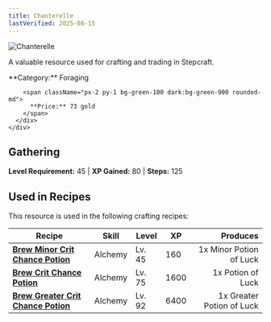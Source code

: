 ```yaml
---
title: Chanterelle
lastVerified: 2025-08-15
---
```


<div className="flex items-start gap-6 mb-8">
  <div className="flex-shrink-0">
    <img src="/assets/resources/foraging/chanterelle_mushroom.png" alt="Chanterelle" className="w-24 h-24 border rounded-lg" />
  </div>
  <div className="flex-1">
    <div className="space-y-2">
      <p className="text-lg text-muted-foreground">A valuable resource used for crafting and trading in Stepcraft.</p>
      <div className="flex flex-wrap gap-4 text-sm">
        <span className="px-2 py-1 bg-blue-100 dark:bg-blue-900 rounded-md">
          **Category:** Foraging
        </span>
        
        <span className="px-2 py-1 bg-green-100 dark:bg-green-900 rounded-md">
          **Price:** 73 gold
        </span>
      </div>
    </div>
  </div>
</div>

## Gathering

**Level Requirement:** 45 | **XP Gained:** 80 | **Steps:** 125



## Used in Recipes

This resource is used in the following crafting recipes:

| Recipe | Skill | Level | XP | Produces |
|--------|-------|-------|----|---------:|
| **[Brew Minor Crit Chance Potion](/docs/items/individual/minor_crit_chance_potion)** | Alchemy | Lv. 45 | 160 | 1x Minor Potion of Luck |
| **[Brew Crit Chance Potion](/docs/items/individual/crit_chance_potion)** | Alchemy | Lv. 75 | 1600 | 1x Potion of Luck |
| **[Brew Greater Crit Chance Potion](/docs/items/individual/greater_crit_chance_potion)** | Alchemy | Lv. 92 | 6400 | 1x Greater Potion of Luck |
